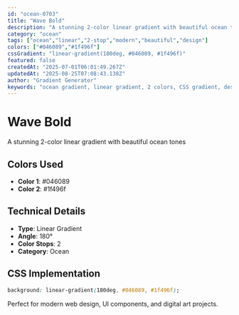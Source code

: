 ```yaml
---
id: "ocean-0703"
title: "Wave Bold"
description: "A stunning 2-color linear gradient with beautiful ocean tones"
category: "ocean"
tags: ["ocean","linear","2-stop","modern","beautiful","design"]
colors: ["#046089","#1f496f"]
cssGradient: "linear-gradient(180deg, #046089, #1f496f)"
featured: false
createdAt: "2025-07-01T06:01:49.267Z"
updatedAt: "2025-08-25T07:08:43.138Z"
author: "Gradient Generator"
keywords: "ocean gradient, linear gradient, 2 colors, CSS gradient, design, #046089, #1f496f"
---
```


# Wave Bold

A stunning 2-color linear gradient with beautiful ocean tones

## Colors Used
- **Color 1**: #046089
- **Color 2**: #1f496f

## Technical Details
- **Type**: Linear Gradient
- **Angle**: 180°
- **Color Stops**: 2
- **Category**: Ocean

## CSS Implementation
```css
background: linear-gradient(180deg, #046089, #1f496f);
```

Perfect for modern web design, UI components, and digital art projects.

